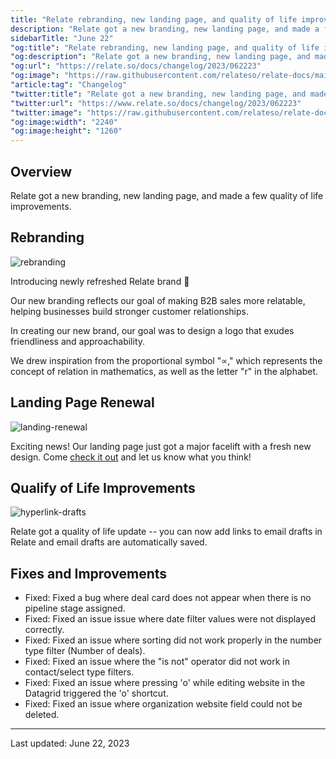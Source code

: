 ```yaml
---
title: "Relate rebranding, new landing page, and quality of life improvements"
description: "Relate got a new branding, new landing page, and made a few quality of life improvements."
sidebarTitle: "June 22"
"og:title": "Relate rebranding, new landing page, and quality of life improvements | Relate Changelog"
"og:description": "Relate got a new branding, new landing page, and made a few quality of life improvements."
"og:url": "https://relate.so/docs/changelog/2023/062223"
"og:image": "https://raw.githubusercontent.com/relateso/relate-docs/main/docs/images/changelog/rebranding.png"
"article:tag": "Changelog"
"twitter:title": "Relate got a new branding, new landing page, and made a few quality of life improvements."
"twitter:url": "https://www.relate.so/docs/changelog/2023/062223"
"twitter:image": "https://raw.githubusercontent.com/relateso/relate-docs/main/docs/images/changelog/rebranding.png"
"og:image:width": "2240"
"og:image:height": "1260"
---
```


## Overview

Relate got a new branding, new landing page, and made a few quality of life improvements.

## Rebranding

![rebranding](/docs/images/changelog/rebranding.png)

Introducing newly refreshed Relate brand 💙

Our new branding reflects our goal of making B2B sales more relatable, helping businesses build stronger customer relationships.

In creating our new brand, our goal was to design a logo that exudes friendliness and approachability.

We drew inspiration from the proportional symbol "∝," which represents the concept of relation in mathematics, as well as the letter "r" in the alphabet.

## Landing Page Renewal

![landing-renewal](/docs/images/changelog/landing-renewal.png)

Exciting news! Our landing page just got a major facelift with a fresh new design. Come [check it out](https://www.relate.so/) and let us know what you think!

## Qualify of Life Improvements

![hyperlink-drafts](/docs/images/changelog/hyperlink-drafts.png)

Relate got a quality of life update -- you can now add links to email drafts in Relate and email drafts are automatically saved.

## Fixes and Improvements

- Fixed: Fixed a bug where deal card does not appear when there is no pipeline stage assigned.
- Fixed: Fixed an issue issue where date filter values were not displayed correctly.
- Fixed: Fixed an issue where sorting did not work properly in the number type filter (Number of deals).
- Fixed: Fixed an issue where the "is not" operator did not work in contact/select type filters.
- Fixed: Fixed an issue where pressing 'o' while editing website in the Datagrid triggered the 'o' shortcut.
- Fixed: Fixed an issue where organization website field could not be deleted.


---

Last updated: June 22, 2023
